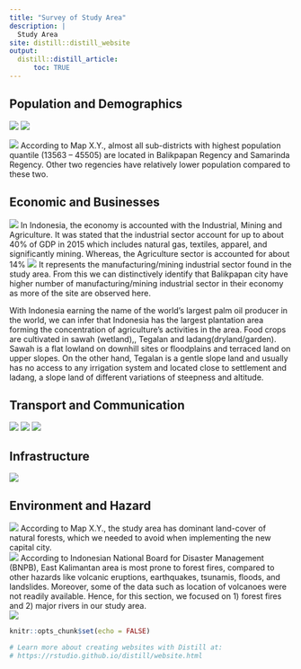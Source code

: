 ```yaml
---
title: "Survey of Study Area"
description: |
  Study Area
site: distill::distill_website
output:
  distill::distill_article:
      toc: TRUE
---
```

## Population and Demographics
![](Layout/population.jpg)
![](Layout/dominantagegroup.jpg)

![](Layout/populationdensity.jpg)
According to Map X.Y., almost all sub-districts with highest population quantile (13563 – 45505) are located in Balikpapan Regency and Samarinda Regency. Other two regencies have relatively lower population compared to these two.  

## Economic and Businesses
![](Layout/sitedistribution.png)
In Indonesia, the economy is accounted with the Industrial, Mining and Agriculture. It was stated that the industrial sector account for up to about 40% of GDP in 2015 which includes natural gas, textiles, apparel, and significantly mining. Whereas, the Agriculture sector is accounted for about 14% 
![](Layout/Agriculturedistribution.png)
It represents the manufacturing/mining industrial sector found in the study area. From this we can distinctively identify that Balikpapan city have higher number of manufacturing/mining industrial sector in their economy as more of the site are observed here. 

With Indonesia earning the name of the world’s largest palm oil producer in the world, we can infer that Indonesia has the largest plantation area forming the concentration of agriculture's activities in the area. Food crops are cultivated in sawah (wetland),, Tegalan and ladang(dryland/garden). Sawah is a flat lowland on downhill sites or floodplains and terraced land on upper slopes. On the other hand, Tegalan  is a gentle slope land and usually has no access to any irrigation system and located close to settlement and ladang, a slope land of different variations of steepness and altitude. 


## Transport and Communication

![](Layout/roadnetwork.jpg)
![](Layout/transport.jpg)
![](Layout/communication.jpg)


## Infrastructure 
![](Layout/settlementdensity.jpg)


## Environment and Hazard
![](Layout/naturalforest.jpg)
According to Map X.Y., the study area has dominant land-cover of natural forests, which we needed to avoid when implementing the new capital city.  
![](Layout/farmingplantation.jpg)
According to Indonesian National Board for Disaster Management (BNPB), East Kalimantan area is most prone to forest fires, compared to other hazards like volcanic eruptions, earthquakes, tsunamis, floods, and landslides. Moreover, some of the data such as location of volcanoes were not readily available. Hence, for this section, we focused on 1) forest fires and 2) major rivers in our study area.  
![](Layout/heatmap.jpg)


```r
knitr::opts_chunk$set(echo = FALSE)

# Learn more about creating websites with Distill at:
# https://rstudio.github.io/distill/website.html

```





